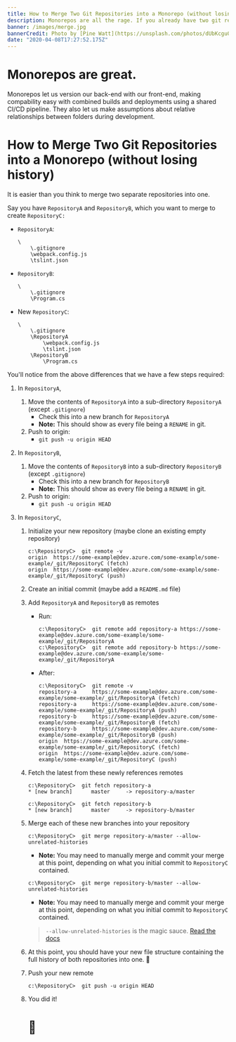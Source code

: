 ```yaml
---
title: How to Merge Two Git Repositories into a Monorepo (without losing history)
description: Monorepos are all the rage. If you already have two git repositories but want to switch to a monorepo without losing history, look no further.
banner: /images/merge.jpg
bannerCredit: Photo by [Pine Watt](https://unsplash.com/photos/dUbKcgu0zjw)
date: "2020-04-08T17:27:52.175Z"
---
```


# Monorepos are great.

Monorepos let us version our back-end with our front-end, making compability easy with combined builds and deployments using a shared CI/CD pipeline. They also let us make assumptions about relative relationships between folders during development.

# How to Merge Two Git Repositories into a Monorepo (without losing history)

It is easier than you think to merge two separate repositories into one.

Say you have `RepositoryA` and `RepositoryB`, which you want to merge to create `RepositoryC:`

- `RepositoryA`:

  ```dir
  \
      \.gitignore
      \webpack.config.js
      \tslint.json
  ```

- `RepositoryB`:

  ```dir
  \
      \.gitignore
      \Program.cs
  ```

- New `RepositoryC`:

  ```dir {2,3,6}
  \
      \.gitignore
      \RepositoryA
          \webpack.config.js
          \tslint.json
      \RepositoryB
          \Program.cs
  ```

You'll notice from the above differences that we have a few steps required:

1.  In `RepositoryA`,
    1. Move the contents of `RepositoryA` into a sub-directory `RepositoryA` (except `.gitignore`)
       - Check this into a new branch for `RepositoryA`
       - **Note:** This should show as every file being a `RENAME` in git.
    2. Push to origin:
       - `git push -u origin HEAD`
2.  In `RepositoryB`,
    1. Move the contents of `RepositoryB` into a sub-directory `RepositoryB` (except `.gitignore`)
       - Check this into a new branch for `RepositoryB`
       - **Note:** This should show as every file being a `RENAME` in git.
    2. Push to origin:
       - `git push -u origin HEAD`
3.  In `RepositoryC`,

    1.  Initialize your new repository (maybe clone an existing empty repository)
        ```shell
        c:\RepositoryC>  git remote -v
        origin  https://some-example@dev.azure.com/some-example/some-example/_git/RepositoryC (fetch)
        origin  https://some-example@dev.azure.com/some-example/some-example/_git/RepositoryC (push)
        ```
    2.  Create an initial commit (maybe add a `README.md` file)
    3.  Add `RepositoryA` and `RepositoryB` as remotes

        - Run:

          ```shell
          c:\RepositoryC>  git remote add repository-a https://some-example@dev.azure.com/some-example/some-example/_git/RepositoryA
          c:\RepositoryC>  git remote add repository-b https://some-example@dev.azure.com/some-example/some-example/_git/RepositoryA
          ```

        - After:

          ```shell
          c:\RepositoryC>  git remote -v
          repository-a     https://some-example@dev.azure.com/some-example/some-example/_git/RepositoryA (fetch)
          repository-a     https://some-example@dev.azure.com/some-example/some-example/_git/RepositoryA (push)
          repository-b     https://some-example@dev.azure.com/some-example/some-example/_git/RepositoryB (fetch)
          repository-b     https://some-example@dev.azure.com/some-example/some-example/_git/RepositoryB (push)
          origin  https://some-example@dev.azure.com/some-example/some-example/_git/RepositoryC (fetch)
          origin  https://some-example@dev.azure.com/some-example/some-example/_git/RepositoryC (push)
          ```

    4.  Fetch the latest from these newly references remotes

        ```shell
        c:\RepositoryC>  git fetch repository-a
        * [new branch]      master     -> repository-a/master

        c:\RepositoryC>  git fetch repository-b
        * [new branch]      master     -> repository-b/master
        ```

    5.  Merge each of these new branches into your repository

        ```shell
        c:\RepositoryC>  git merge repository-a/master --allow-unrelated-histories
        ```

        - **Note:** You may need to manually merge and commit your merge at this point, depending on what you initial commit to `RepositoryC` contained.

        ```shell
        c:\RepositoryC>  git merge repository-b/master --allow-unrelated-histories
        ```

        - **Note:** You may need to manually merge and commit your merge at this point, depending on what you initial commit to `RepositoryC` contained.

        > `--allow-unrelated-histories` is the magic sauce. [Read the docs](https://git-scm.com/docs/git-merge#Documentation/git-merge.txt---allow-unrelated-histories)

    6.  At this point, you should have your new file structure containing the full history of both repositories into one. 🎉
    7.  Push your new remote
        ```shell
        c:\RepositoryC>  git push -u origin HEAD
        ```
    8.  You did it!

        # 🥳

